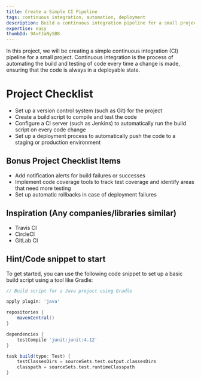 ```yaml
---
title: Create a Simple CI Pipeline
tags: continuous integration, automation, deployment
description: Build a continuous integration pipeline for a small project
expertise: easy
thumbId: 9AxFJaNySB8
---
```


In this project, we will be creating a simple continuous integration (CI) pipeline for a small project. Continuous integration is the process of automating the build and testing of code every time a change is made, ensuring that the code is always in a deployable state.

<h1>Project Checklist</h1>
<ul>
  <li>Set up a version control system (such as Git) for the project</li>
  <li>Create a build script to compile and test the code</li>
  <li>
    Configure a CI server (such as Jenkins) to automatically run the build
    script on every code change
  </li>
  <li>
    Set up a deployment process to automatically push the code to a staging or
    production environment
  </li>
</ul>
<h2>Bonus Project Checklist Items</h2>
<ul>
  <li>Add notification alerts for build failures or successes</li>
  <li>
    Implement code coverage tools to track test coverage and identify areas that
    need more testing
  </li>
  <li>Set up automatic rollbacks in case of deployment failures</li>
</ul>
<h2>Inspiration (Any companies/libraries similar)</h2>
<ul>
  <li>Travis CI</li>
  <li>CircleCI</li>
  <li>GitLab CI</li>
</ul>
<h2>Hint/Code snippet to start</h2>
To get started, you can use the following code snippet to set up a basic build script
using a tool like Gradle:

```groovy
// Build script for a Java project using Gradle

apply plugin: 'java'

repositories {
    mavenCentral()
}

dependencies {
    testCompile 'junit:junit:4.12'
}

task build(type: Test) {
    testClassesDirs = sourceSets.test.output.classesDirs
    classpath = sourceSets.test.runtimeClasspath
}
```
